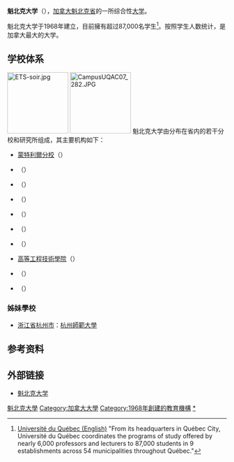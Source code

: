 {{Infobox University
|image          =
|name           = 魁北克大学<br>Université du Québec<br>''University of Quebec''
|motto          =
|established    = 1968年
|type           = [[公立大學|公立大學]]
|chancellor     =
|head_label     =
|head           =
|principal      =
|city           = [[魁北克市|魁北克市]]
|state          = [[魁北克省|魁北克省]]
|country        = {{CAN}}
|undergrad      = 
|postgrad       = 
|staff          =
|campus         = 
|free_label     = Tag line
|free           =
|colours        =
|fightsong       =
|affiliations   = [[Association_of_Universities_and_Colleges_of_Canada|AUCC]], [[國際大學協會|IAU]], [[L'Association_des_universités_de_la_francophonie_canadienne|AUFC]], [[Canadian_Association_of_Research_Libraries|CARL]], [[Canadian_Interuniversity_Sport|CIS]], [[Canadian_Virtual_University|CVU]],  [[Canadian_University_Society_for_Intercollegiate_Debate|CUSID]],
|website= [http://www.uquebec.ca/ uquebec.ca]
|mascot          =
|nickname        =
|publictransit   =
|telephone       =
|address         =
|footnotes=
}}
'''魁北克大学'''（{{lang-fr|Université du Québec}}），[[加拿大|加拿大]][[魁北克省|魁北克省]]的一所综合性[[大学|大学]]。

魁北克大学于1968年建立，目前擁有超过87,000名学生<ref>[http://www.uquebec.ca/reseau/a-propos/english.php Université du Québec (English)] {{Wayback|url=http://www.uquebec.ca/reseau/a-propos/english.php |date=20151013053454 }} "From its headquarters in Québec City, Université du Québec coordinates the programs of study offered by nearly 6,000 professors and lecturers to 87,000 students in 9 establishments across 54 municipalities throughout Québec."</ref>。按照学生人数统计，是加拿大最大的大学。

== 学校体系 ==
[[Image:ETS-soir.jpg|140px]]
[[Image:CampusUQAC07_282.JPG|140px]]
魁北克大学由分布在省内的若干分校和研究所组成，其主要机构如下：
* [[魁北克大学蒙特利尔分校|蒙特利爾分校]]（{{lang|fr|Université du Québec à Montréal, UQÀM}}）
* {{link-fr|魁北克电视大学|Université TÉLUQ|電視大學}}（{{lang|fr|Université TÉLUQ}}）
* {{link-fr|魁北克大学三河分校|Université du Québec à Trois-Rivières|三河分校}}（{{lang|fr|Université du Québec à Trois-Rivières, UQTR}}）
* {{link-fr|魁北克大学瑞木斯基分校|Université du Québec à Rimouski|瑞木斯基分校}}（{{lang|fr|Université du Québec à Rimouski, UQÀR}}）
* {{link-fr|魁北克大学希庫提米分校|Université du Québec à Chicoutimi|希庫提米分校}}（{{lang|fr|Université du Québec à Chicoutimi，UQAC}}）
* {{link-fr|魁北克大学渥太華河區分校|Université du Québec en Outaouais|渥太華河區分校}}（{{lang|fr|Université du Québec en Outaouais, UQO}}）
* {{link-fr|魁北克大学阿比提比－蒂米斯卡曼格分校|Université du Québec en Abitibi-Témiscamingue|阿比提比－蒂米斯卡曼格分校}}（{{lang|fr|Université du Québec en Abitibi-Témiscamingue, UQAT}}）
* [[高等工程技術學院|高等工程技術學院]]（{{lang|fr|École de technologie supérieure}}） 
* {{link-fr|国立科学研究所|Institut national de la recherche scientifique}}（{{lang|fr|Institut national de la recherche scientifique}}） 
* {{link-fr|国立政府行政学院|École nationale d'administration publique}}（{{lang|fr|École nationale d'administration publique}}）

===姊妹學校===
* '''{{中華人民共和國}}'''[[浙江省|浙江省]][[杭州市|杭州市]]：[[杭州師範大學|杭州師範大學]]

==参考资料==
{{Reflist}}

==外部链接==
{{Commons|Université du Québec}}
* [http://www.uquebec.ca/reseau/ 魁北克大学]

{{加拿大大学}}
{{Authority control}}
[[Category:魁北克大學|]]
[[Category:加拿大大學|Category:加拿大大學]]
[[Category:1968年創建的教育機構|Category:1968年創建的教育機構]]
[[Category:加拿大之最|*]]
